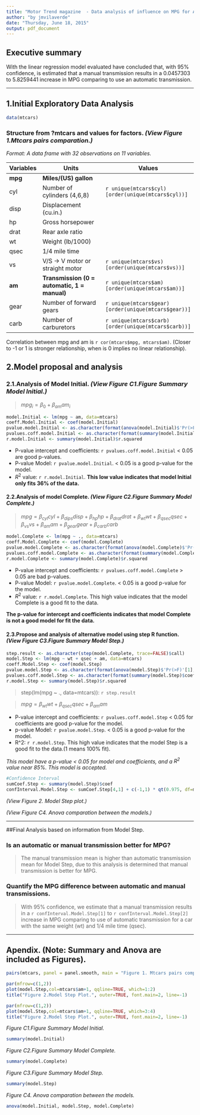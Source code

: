 ```yaml
---
title: "Motor Trend magazine  - Data analysis of influence on MPG for Automatic vs. Manual Transmission."
author: "by jmvilaverde"
date: "Thursday, June 18, 2015"
output: pdf_document
---
```

## Executive summary

With the linear regression model evaluated have concluded that, with 95% confidence, is estimated that a manual transmission results in a 0.0457303 to 5.8259441 increase in MPG comparing to use an automatic transmission.

***

## 1.Initial Exploratory Data Analysis

```r
data(mtcars)
```

### **Structure from ?mtcars and values for factors.** _(View Figure 1.Mtcars pairs comparation.)_

*Format:* _A data frame with 32 observations on 11 variables._

Variables | Units                                         | Values
--------- | --------------------------------------------- | ---------------------------
**mpg**   | **Miles/(US) gallon**                         |
cyl       | Number of cylinders (4,6,8)                   | `r unique(mtcars$cyl)[order(unique(mtcars$cyl))]`
disp      | Displacement (cu.in.)                         |
hp        | Gross horsepower                              |
drat      | Rear axle ratio                               |
wt        | Weight (lb/1000)                              |
qsec      | 1/4 mile time                                 |
vs        | V/S -> V motor or straight motor              | `r unique(mtcars$vs)[order(unique(mtcars$vs))]`
**am**    | **Transmission (0 = automatic, 1 = manual)**  | `r unique(mtcars$am)[order(unique(mtcars$am))]`
gear      | Number of forward gears                       | `r unique(mtcars$gear)[order(unique(mtcars$gear))]`
carb      | Number of carburetors                         | `r unique(mtcars$carb)[order(unique(mtcars$carb))]`

Correlation between mpg and am is `r cor(mtcars$mpg, mtcars$am)`. (Closer to -1 or 1 is stronger relationship, when is 0 implies no linear relationship).

## 2.Model proposal and analysis

### 2.1.Analysis of Model Initial. _(View Figure C1.Figure Summary Model Initial.)_

> $mpg_i={\beta}_0+\beta_{am}am_i$

```r
model.Initial <- lm(mpg ~ am, data=mtcars)
coeff.Model.Initial <- coef(model.Initial)
pvalue.model.Initial <- as.character(format(anova(model.Initial)$'Pr(>F)'[1],scientific=TRUE))
pvalues.coff.model.Initial <- as.character(format(summary(model.Initial)$coefficients[,4],scientific=TRUE))
r.model.Initial <- summary(model.Initial)$r.squared
```

* P-value intercept and coefficients:  `r pvalues.coff.model.Initial` < 0.05 are good p-values.
* P-value Model: `r pvalue.model.Initial`. < 0.05 is a good p-value for the model.
* $R^2$ value: `r r.model.Initial`. **This low value indicates that model Initial only fits 36% of the data.**

#### 2.2.Analysis of model Complete. _(View Figure C2.Figure Summary Model Complete.)_

> $mpg =\beta_{cyl}cyl+\beta_{dips}disp+\beta_{hp}hp+\beta_{drat}drat+\beta_{wt}wt+\beta_{qsec}qsec+\beta_{vs}vs+\beta_{am}am+\beta_{gear}gear+\beta_{carb}carb$

```r
model.Complete <- lm(mpg ~ ., data=mtcars)
coeff.Model.Complete <- coef(model.Complete)
pvalue.model.Complete <- as.character(format(anova(model.Complete)$'Pr(>F)'[1],scientific=TRUE))
pvalues.coff.model.Complete <- as.character(format(summary(model.Complete)$coefficients[,4],scientific=TRUE))
r.model.Complete <- summary(model.Complete)$r.squared
```

* P-value intercept and coefficients:  `r pvalues.coff.model.Complete` > 0.05 are bad p-values.
* P-value Model: `r pvalue.model.Complete`. < 0.05 is a good p-value for the model.
* $R^2$ value: `r r.model.Complete`. This high value indicates that the model Complete is a good fit to the data.

**The p-value for intercept and coefficients indicates that model Complete is not a good model for fit the data.**

#### 2.3.Propose and analysis of alternative model using step R function. _(View Figure C3.Figure Summary Model Step.)_

```r
step.result <- as.character(step(model.Complete, trace=FALSE)$call)
model.Step <- lm(mpg ~ wt + qsec + am, data=mtcars)
coeff.Model.Step <- coef(model.Step)
pvalue.model.Step <- as.character(format(anova(model.Step)$'Pr(>F)'[1],scientific=TRUE))
pvalues.coff.model.Step <- as.character(format(summary(model.Step)$coefficients[,4],scientific=TRUE))
r.model.Step <- summary(model.Step)$r.squared
```

> step(lm(mpg ~ ., data=mtcars)): `r step.result`

> $mpg =\beta_{wt}wt+\beta_{qsec}qsec+\beta_{am}am$

* P-value intercept and coefficients:  `r pvalues.coff.model.Step` < 0.05 for coefficients are good p-value for the model.
* p-value Model: `r pvalue.model.Step`. < 0.05 is a good p-value for the model.
* R^2: `r r.model.Step`. This high value indicates that the model Step is a good fit to the data.(1 means 100% fit).

*This model have a p-value < 0.05 for model and coefficients, and a $R^2$ value near 85%. This model is accepted.*

```r
#Confidence Interval
sumCoef.Step <- summary(model.Step)$coef
confInterval.Model.Step <- sumCoef.Step[4,1] + c(-1,1) * qt(0.975, df=model.Step$df) * sumCoef.Step[4,2]
```

_(View Figure 2. Model Step plot.)_

_(View Figure C4. Anova comparation between the models.)_

***

##Final Analysis based on information from Model Step.

### Is an automatic or manual transmission better for MPG?

> The manual transmission mean is higher than automatic transmission mean for Model Step, due to this analysis is determined that manual transmission is better for MPG.

### Quantify the MPG difference between automatic and manual transmissions.

> With 95% confidence, we estimate that a manual transmission results in a `r confInterval.Model.Step[1]` to `r confInterval.Model.Step[2]` increase in MPG comparing to use of automatic transmission for a car with the same weight (wt) and 1/4 mile time (qsec).

***
## Apendix. (Note: Summary and Anova are included as Figures).

```r
pairs(mtcars, panel = panel.smooth, main = "Figure 1. Mtcars pairs comparation.", col=3+(mtcars$am>0))
```
```r
par(mfrow=c(1,2))
plot(model.Step,col=mtcars$am+1, qqline=TRUE, which=1:2)
title("Figure 2.Model Step Plot.", outer=TRUE, font.main=2, line=-1)
```

```r
par(mfrow=c(1,2))
plot(model.Step,col=mtcars$am+1, qqline=TRUE, which=3:4)
title("Figure 2.Model Step Plot.", outer=TRUE, font.main=2, line=-1)
```

_Figure C1.Figure Summary Model Initial._
```r
summary(model.Initial)
```

_Figure C2.Figure Summary Model Complete._
```r
summary(model.Complete)
```

_Figure C3.Figure Summary Model Step._
```r
summary(model.Step)
```

_Figure C4. Anova comparation between the models._
```r
anova(model.Initial, model.Step, model.Complete)
```
